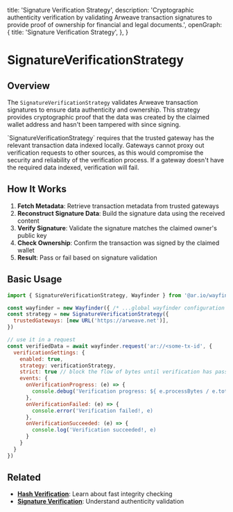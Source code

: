   title: 'Signature Verification Strategy',
  description:
    'Cryptographic authenticity verification by validating Arweave transaction signatures to provide proof of ownership for financial and legal documents.',
  openGraph: {
    title: 'Signature Verification Strategy',
  },
}

# SignatureVerificationStrategy

## Overview

The `SignatureVerificationStrategy` validates Arweave transaction signatures to ensure data authenticity and ownership. This strategy provides cryptographic proof that the data was created by the claimed wallet address and hasn't been tampered with since signing.

<Tip title="Important">
  `SignatureVerificationStrategy` requires that the trusted gateway has the relevant
  transaction data indexed locally. Gateways cannot proxy out verification
  requests to other sources, as this would compromise the security and
  reliability of the verification process. If a gateway doesn't have the
  required data indexed, verification will fail.
</Tip>

## How It Works

1. **Fetch Metadata**: Retrieve transaction metadata from trusted gateways
2. **Reconstruct Signature Data**: Build the signature data using the received content
3. **Verify Signature**: Validate the signature matches the claimed owner's public key
4. **Check Ownership**: Confirm the transaction was signed by the claimed wallet
5. **Result**: Pass or fail based on signature validation


## Basic Usage

```javascript
import { SignatureVerificationStrategy, Wayfinder } from '@ar.io/wayfinder-core'

const wayfinder = new Wayfinder({ /* ...global wayfinder configuration */  });
const strategy = new SignatureVerificationStrategy({
  trustedGateways: [new URL('https://arweave.net')],
})

// use it in a request
const verifiedData = await wayfinder.request('ar://<some-tx-id', {
  verificationSettings: {
    enabled: true,
    strategy: verificationStrategy,
    strict: true // block the flow of bytes until verification has passed
    events: {
      onVerificationProgress: (e) => {
        console.debug('Verification progress: ${ e.processBytes / e.totalBytes * 100}%)
      },
      onVerificationFailed: (e) => {
        console.error('Verification failed!, e)
      },
      onVerificationSucceeded: (e) => {
        console.log('Verification succeeded!, e)
      }
    }
  }
})
```

## Related

- **[Hash Verification](/wayfinder/verification-strategies/hash-verification)**: Learn about fast integrity checking
- **[Signature Verification](/wayfinder/verification-strategies/signature-verification)**: Understand authenticity validation
